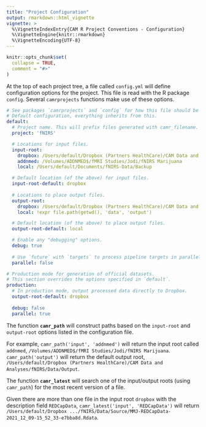 ```yaml
---
title: "Project Configuration"
output: rmarkdown::html_vignette
vignette: >
  %\VignetteIndexEntry{CAM R Project Conventions - Configuration}
  %\VignetteEngine{knitr::rmarkdown}
  %\VignetteEncoding{UTF-8}
---
```


```r
knitr::opts_chunk$set(
  collapse = TRUE,
  comment = "#>"
)
```

At the top of each project tree, a file called `config.yml` will define
configuration options for the project. This file is read with the R package
`config`. Several `camrprojects` functions make use of these options.

```yaml
# See packages `camrprojects` and `config` for how this file should be structured.
# Default configuration, everything inherits from this.
default:
  # Project name. This will prefix files generated with camr_filename.
  project: 'fNIRS'

  # Locations for input files.
  input-root:
    dropbox: /Users/default/Dropbox (Partners HealthCare)/CAM Data and Analyses/fNIRS/Data/Source
    addnmed: /Volumes/ADDNMED$/fMRI Studies/Jodi/fNIRS Marijuana
    local: /Users/default/Documents/fNIRS-Data/Backup

  # Default location (of the above) for input files.
  input-root-default: dropbox
  
  # Locations to place output files.
  output-root:
    dropbox: /Users/default/Dropbox (Partners HealthCare)/CAM Data and Analyses/fNIRS/Data/Output
    local: !expr file.path(getwd(), 'data', 'output')

  # Default location (of the above) to place output files.
  output-root-default: local

  # Enable any "debugging" options.
  debug: true
  
  # Use `future` with `targets` to process pipeline targets in parallel.
  parallel: false

# Production mode for generation of official datasets.
# This section overrides the options specified in `default`.
production:
  # In production mode, output processed data directly to Dropbox.
  output-root-default: dropbox
  
  debug: false
  parallel: true

```

The function **`camr_path`** will construct paths based on the `input-root` and
`output-root` options listed in the configuration file.

For example, `camr_path('input', 'addnmed')` will return the input root called
`addnmed`, `/Volumes/ADDNMED$/fMRI Studies/Jodi/fNIRS Marijuana`.
`camr_path('output')` will return the default output root,
`/Users/default/Dropbox (Partners HealthCare)/CAM Data and Analyses/fNIRS/Data/Output`.

The function **`camr_latest`** will search one of the input/output roots (using `camr_path`) for the most recent version of a file.

Given there are more than one file in the input root `dropbox` with the description field `REDCapData`, `camr_latest('input', 'REDCapData')` will return `/Users/default/Dropbox .../fNIRS/Data/Source/MMJ-REDCapData-2021_12_09-15_52_33-e7bba8d.Rdata`.
